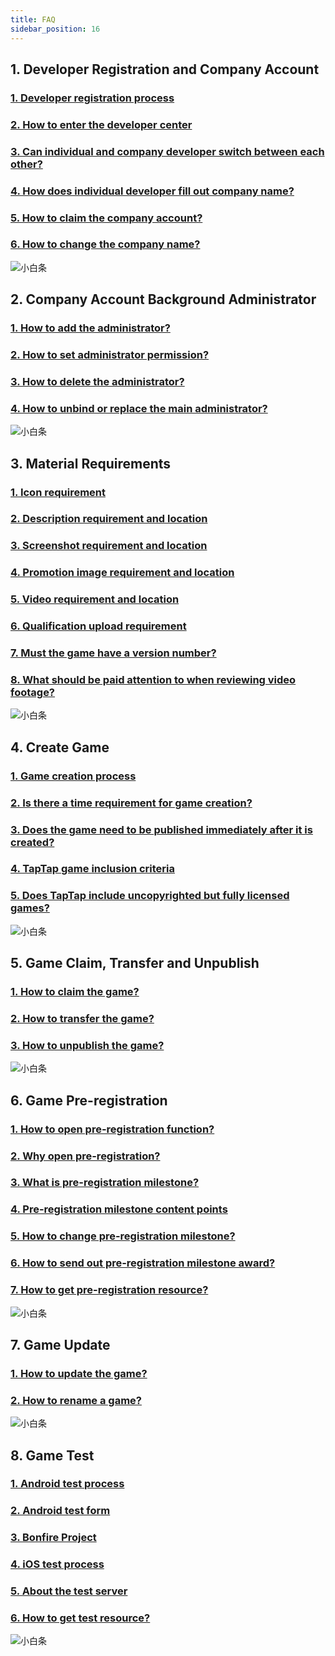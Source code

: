 ```yaml
---
title: FAQ
sidebar_position: 16
---
```


## **1. Developer Registration and Company Account**  

### [<FaqLink>1. Developer registration process</FaqLink>](/store/store-register/)  
### [<FaqLink>2. How to enter the developer center</FaqLink>](/store/store-register/)  
### [<FaqLink>3. Can individual and company developer switch between each other?</FaqLink>](/store/store-register/)    
### [<FaqLink>4. How does individual developer fill out company name?</FaqLink>](/store/store-register/)  
### [<FaqLink>5. How to claim the company account?</FaqLink>](/store/store-register/)  
### [<FaqLink>6. How to change the company name?</FaqLink>](/store/store-register/)  
![小白条](https://img.tapimg.com/market/images/c53d78b9b120276b53f82aebb0d01537.png)  


## **2. Company Account Background Administrator**  

### [<FaqLink>1. How to add the administrator?</FaqLink>](/store/store-admin/)  
### [<FaqLink>2. How to set administrator permission?</FaqLink>](/store/store-admin/)  
### [<FaqLink>3. How to delete the administrator?</FaqLink>](/store/store-admin/)
### [<FaqLink>4. How to unbind or replace the main administrator?</FaqLink>](/store/store-admin/)
![小白条](https://img.tapimg.com/market/images/c53d78b9b120276b53f82aebb0d01537.png)  


## **3. Material Requirements**  

### [<FaqLink>1. Icon requirement</FaqLink>](/store/store-material/)  
### [<FaqLink>2. Description requirement and location</FaqLink>](/store/store-material/)    
### [<FaqLink>3. Screenshot requirement and location</FaqLink>](/store/store-material/)   
### [<FaqLink>4. Promotion image requirement and location</FaqLink>](/store/store-material/)    
### [<FaqLink>5. Video requirement and location</FaqLink>](/store/store-material/)   
### [<FaqLink>6. Qualification upload requirement</FaqLink>](/store/store-material/)   
### [<FaqLink>7. Must the game have a version number?</FaqLink>](/store/store-material/)    
### [<FaqLink>8. What should be paid attention to when reviewing video footage?</FaqLink>](/store/store-material/)  
![小白条](https://img.tapimg.com/market/images/c53d78b9b120276b53f82aebb0d01537.png)  


## **4. Create Game**  

### [<FaqLink>1. Game creation process</FaqLink>](/store/store-creategame/)    
### [<FaqLink>2. Is there a time requirement for game creation?</FaqLink>](/store/store-register/)
### [<FaqLink>3. Does the game need to be published immediately after it is created?</FaqLink>](/store/store-creategame/)
### [<FaqLink>4. TapTap game inclusion criteria</FaqLink>](/store/store-creategame/)
### [<FaqLink>5. Does TapTap include uncopyrighted but fully licensed games?</FaqLink>](/store/store-material/)   
![小白条](https://img.tapimg.com/market/images/c53d78b9b120276b53f82aebb0d01537.png)  


## **5. Game Claim, Transfer and Unpublish**  

### [<FaqLink>1. How to claim the game?</FaqLink>](/store/store-creategame/)
### [<FaqLink>2. How to transfer the game?</FaqLink>](/store/store-creategame/)  
### [<FaqLink>3. How to unpublish the game?</FaqLink>](/store/store-creategame/)
![小白条](https://img.tapimg.com/market/images/c53d78b9b120276b53f82aebb0d01537.png)  

## **6. Game Pre-registration**  

### [<FaqLink>1. How to open pre-registration function?</FaqLink>](/store/store-order/)  
### [<FaqLink>2. Why open pre-registration?</FaqLink>](/store/store-order/)   
### [<FaqLink>3. What is pre-registration milestone?</FaqLink>](/store/store-order/)   
### [<FaqLink>4. Pre-registration milestone content points</FaqLink>](/store/store-order/)   
### [<FaqLink>5. How to change pre-registration milestone?</FaqLink>](/store/store-order/)   
### [<FaqLink>6. How to send out pre-registration milestone award?</FaqLink>](/store/store-order/)   
### [<FaqLink>7. How to get pre-registration resource?</FaqLink>](/store/store-order/)  
![小白条](https://img.tapimg.com/market/images/c53d78b9b120276b53f82aebb0d01537.png)  


## **7. Game Update**  

### [<FaqLink>1. How to update the game?</FaqLink>](/store/store-update/)   
### [<FaqLink>2. How to rename a game?</FaqLink>](/store/store-update/)  
![小白条](https://img.tapimg.com/market/images/c53d78b9b120276b53f82aebb0d01537.png)  


## **8. Game Test**  

### [<FaqLink>1. Android test process</FaqLink>](/store/store-test/)
### [<FaqLink>2. Android test form</FaqLink>](/store/store-test/)
### [<FaqLink>3. Bonfire Project</FaqLink>](/store/store-test/)
### [<FaqLink>4. iOS test process</FaqLink>](/store/store-test/)
### [<FaqLink>5. About the test server</FaqLink>](/store/store-test/)
### [<FaqLink>6. How to get test resource?</FaqLink>](/store/store-test/)
![小白条](https://img.tapimg.com/market/images/c53d78b9b120276b53f82aebb0d01537.png)  
